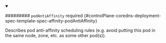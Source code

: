 


<details className="config-field" data-expandable="true" open>
<summary>

######### `podAntiAffinity` <span className="config-field-required" data-required="false">required</span> <span className="config-field-type"></span> <span className="config-field-default"></span> <span className="config-field-enum"></span> {#controlPlane-coredns-deployment-spec-template-spec-affinity-podAntiAffinity}

Describes pod anti-affinity scheduling rules (e.g. avoid putting this pod in the same node, zone, etc. as some other pod(s)).

</summary>

<PartialPodantiaffinityreference />


</details>
